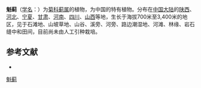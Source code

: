 {{Speciesbox
| name = 魁蓟
| status = 
| status_system = 
| image =
| genus = Cirsium
| species = leo
| authority = Nakai et Kitag.
}}

'''魁蓟'''（[[学名|学名]]：{{lang|la|''Cirsium leo''}}）为[[菊科|菊科]][[蓟属|蓟属]]的植物，为中国的特有植物。分布在[[中国大陆|中国大陆]]的[[陕西|陕西]]、[[河北|河北]]、[[宁夏|宁夏]]、[[甘肃|甘肃]]、[[河南|河南]]、[[四川|四川]]、[[山西|山西]]等地，生长于海拔700米至3,400米的地区，见于石滩地、山坡草地、山谷、溪旁、河旁、路边潮湿地、河滩、林缘、岩石缝中和田间，目前尚未由人工引种栽培。

== 参考文献 ==
<div class="references-small">
* {{cite web| url =http://www.bioinfo.cn/db05/KmzwSpecies.php?action=view&id=4500| title =魁蓟| work =《中国高等植物数据库全库》| publisher =中国科学院微生物研究所| author =昆明植物研究所| accessdate =2009-02-25| deadurl =yes| archiveurl =https://web.archive.org/web/20160305093757/http://www.bioinfo.cn/db05/KmzwSpecies.php?action=view&id=4500| archivedate =2016-03-05}}
</div>
{{Taxonbar|from=Q15231257}}

[[Category:蓟属|魁蓟]]


{{植物小作品}}